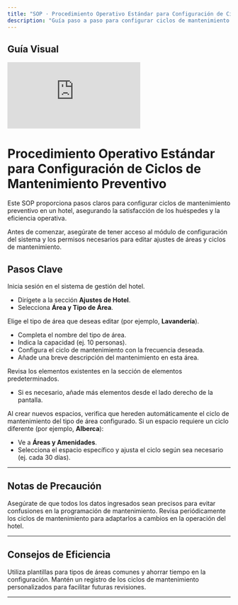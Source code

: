 ```yaml
---
title: "SOP · Procedimiento Operativo Estándar para Configuración de Ciclos de Mantenimiento Preventivo"
description: "Guía paso a paso para configurar ciclos de mantenimiento preventivo en un hotel, optimizando la satisfacción del huésped y la eficiencia operativa"
---
```


## Guía Visual

<iframe
  className="w-full aspect-video rounded-xl"
  src="https://www.loom.com/embed/2c544b97ab76444f8f42fd0bb083e4f9"
  title="Configuración de ciclos de mantenimiento preventivo tipo espacio"
  frameBorder="0"
  allow="accelerometer; autoplay; clipboard-write; encrypted-media; gyroscope; picture-in-picture"
  allowFullScreen
></iframe>

# Procedimiento Operativo Estándar para Configuración de Ciclos de Mantenimiento Preventivo

Este SOP proporciona pasos claros para configurar ciclos de mantenimiento preventivo en un hotel, asegurando la satisfacción de los huéspedes y la eficiencia operativa.

<Note>
Antes de comenzar, asegúrate de tener acceso al módulo de configuración del sistema y los permisos necesarios para editar ajustes de áreas y ciclos de mantenimiento.
</Note>

## Pasos Clave

<Steps titleSize="h3">
  <Step title="Paso 1 · Acceder a Ajustes de Hotel" icon="flag" iconType="solid" stepNumber={1}>
    Inicia sesión en el sistema de gestión del hotel.
    <ul>
      <li>Dirígete a la sección <strong>Ajustes de Hotel</strong>.</li>
      <li>Selecciona <strong>Área y Tipo de Área</strong>.</li>
    </ul>
  </Step>

  <Step title="Paso 2 · Editar un tipo de área" icon="pencil" iconType="solid" stepNumber={2}>
    Elige el tipo de área que deseas editar (por ejemplo, <strong>Lavandería</strong>).
    <ul>
      <li>Completa el nombre del tipo de área.</li>
      <li>Indica la capacidad (ej. 10 personas).</li>
      <li>Configura el ciclo de mantenimiento con la frecuencia deseada.</li>
      <li>Añade una breve descripción del mantenimiento en esta área.</li>
    </ul>
  </Step>

  <Step title="Paso 3 · Añadir elementos predeterminados" icon="plus" iconType="solid" stepNumber={3}>
    Revisa los elementos existentes en la sección de elementos predeterminados.
    <ul>
      <li>Si es necesario, añade más elementos desde el lado derecho de la pantalla.</li>
    </ul>
  </Step>

  <Step title="Paso 4 · Configuración de herencia de ciclos" icon="clipboard-list" iconType="solid" stepNumber={4}>
    Al crear nuevos espacios, verifica que hereden automáticamente el ciclo de mantenimiento del tipo de área configurado.
  </Step>

  <Step title="Paso 5 · Personalizar ciclos de mantenimiento" icon="circle-check" iconType="solid" stepNumber={5}>
    Si un espacio requiere un ciclo diferente (por ejemplo, <strong>Alberca</strong>):
    <ul>
      <li>Ve a <strong>Áreas y Amenidades</strong>.</li>
      <li>Selecciona el espacio específico y ajusta el ciclo según sea necesario (ej. cada 30 días).</li>
    </ul>
  </Step>
</Steps>
         
---

## Notas de Precaución

<Warning>
Asegúrate de que todos los datos ingresados sean precisos para evitar confusiones en la programación de mantenimiento.
</Warning>

<Warning>
Revisa periódicamente los ciclos de mantenimiento para adaptarlos a cambios en la operación del hotel.
</Warning>

---

## Consejos de Eficiencia

<Tip>
Utiliza plantillas para tipos de áreas comunes y ahorrar tiempo en la configuración.
</Tip>

<Tip>
Mantén un registro de los ciclos de mantenimiento personalizados para facilitar futuras revisiones.
</Tip>

---
